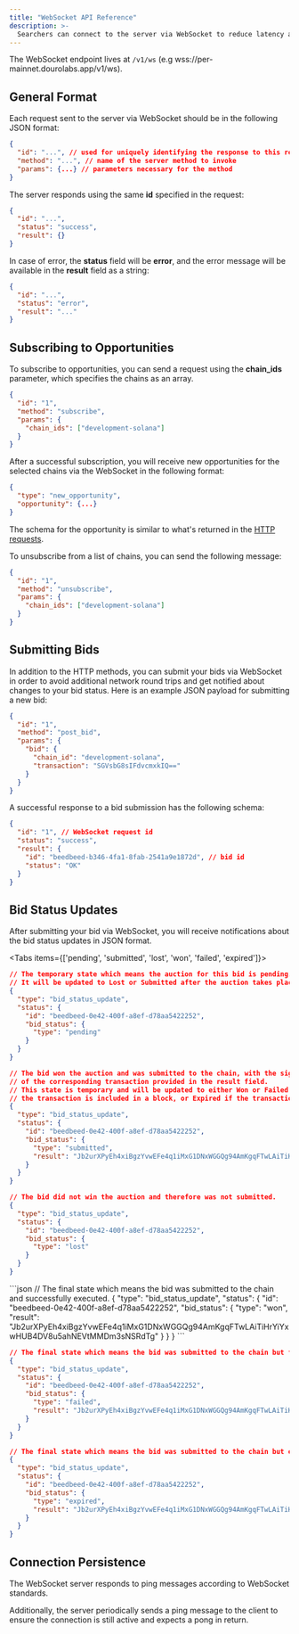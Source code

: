 ```yaml
---
title: "WebSocket API Reference"
description: >-
  Searchers can connect to the server via WebSocket to reduce latency and subscribe to various events.
---
```


The WebSocket endpoint lives at `/v1/ws` (e.g wss://per-mainnet.dourolabs.app/v1/ws).

## General Format

Each request sent to the server via WebSocket should be in the following JSON format:

```json
{
  "id": "...", // used for uniquely identifying the response to this request
  "method": "...", // name of the server method to invoke
  "params": {...} // parameters necessary for the method
}
```

The server responds using the same **id** specified in the request:

```json
{
  "id": "...",
  "status": "success",
  "result": {}
}
```

In case of error, the **status** field will be **error**, and the error message will be available in the **result** field as a string:

```json
{
  "id": "...",
  "status": "error",
  "result": "..."
}
```

## Subscribing to Opportunities

To subscribe to opportunities, you can send a request using the **chain_ids** parameter, which specifies the chains as an array.

```json
{
  "id": "1",
  "method": "subscribe",
  "params": {
    "chain_ids": ["development-solana"]
  }
}
```

After a successful subscription, you will receive new opportunities for the selected chains via the WebSocket in the following format:

```json
{
  "type": "new_opportunity",
  "opportunity": {...}
}
```

The schema for the opportunity is similar to what's returned in the [HTTP requests](https://per-mainnet.dourolabs.app/docs#tag/opportunity/operation/get_opportunities).

To unsubscribe from a list of chains, you can send the following message:

```json
{
  "id": "1",
  "method": "unsubscribe",
  "params": {
    "chain_ids": ["development-solana"]
  }
}
```

## Submitting Bids

In addition to the HTTP methods, you can submit your bids via WebSocket in order to avoid additional network round trips and get notified about changes to your bid status.
Here is an example JSON payload for submitting a new bid:

```json
{
  "id": "1",
  "method": "post_bid",
  "params": {
    "bid": {
      "chain_id": "development-solana",
      "transaction": "SGVsbG8sIFdvcmxkIQ=="
    }
  }
}
```

A successful response to a bid submission has the following schema:

```json
{
  "id": "1", // WebSocket request id
  "status": "success",
  "result": {
    "id": "beedbeed-b346-4fa1-8fab-2541a9e1872d", // bid id
    "status": "OK"
  }
}
```

## Bid Status Updates

After submitting your bid via WebSocket, you will receive notifications about the bid status updates in JSON format.

<Tabs items={['pending', 'submitted', 'lost', 'won', 'failed', 'expired']}>
<Tab value="pending">

```json
// The temporary state which means the auction for this bid is pending.
// It will be updated to Lost or Submitted after the auction takes place.
{
  "type": "bid_status_update",
  "status": {
    "id": "beedbeed-0e42-400f-a8ef-d78aa5422252",
    "bid_status": {
      "type": "pending"
    }
  }
}
```

</Tab>
<Tab value="submitted">

```json
// The bid won the auction and was submitted to the chain, with the signature
// of the corresponding transaction provided in the result field.
// This state is temporary and will be updated to either Won or Failed after
// the transaction is included in a block, or Expired if the transaction expires.
{
  "type": "bid_status_update",
  "status": {
    "id": "beedbeed-0e42-400f-a8ef-d78aa5422252",
    "bid_status": {
      "type": "submitted",
      "result": "Jb2urXPyEh4xiBgzYvwEFe4q1iMxG1DNxWGGQg94AmKgqFTwLAiTiHrYiYxwHUB4DV8u5ahNEVtMMDm3sNSRdTg"
    }
  }
}
```

</Tab>
<Tab value="lost">

```json
// The bid did not win the auction and therefore was not submitted.
{
  "type": "bid_status_update",
  "status": {
    "id": "beedbeed-0e42-400f-a8ef-d78aa5422252",
    "bid_status": {
      "type": "lost"
    }
  }
}
```

</Tab>
<Tab value="won">
```json
// The final state which means the bid was submitted to the chain and successfully executed.
{
  "type": "bid_status_update",
  "status": {
    "id": "beedbeed-0e42-400f-a8ef-d78aa5422252",
    "bid_status": {
      "type": "won",
      "result": "Jb2urXPyEh4xiBgzYvwEFe4q1iMxG1DNxWGGQg94AmKgqFTwLAiTiHrYiYxwHUB4DV8u5ahNEVtMMDm3sNSRdTg"
    }
  }
}
```

</Tab>
<Tab value="failed">

```json
// The final state which means the bid was submitted to the chain but failed to execute.
{
  "type": "bid_status_update",
  "status": {
    "id": "beedbeed-0e42-400f-a8ef-d78aa5422252",
    "bid_status": {
      "type": "failed",
      "result": "Jb2urXPyEh4xiBgzYvwEFe4q1iMxG1DNxWGGQg94AmKgqFTwLAiTiHrYiYxwHUB4DV8u5ahNEVtMMDm3sNSRdTg"
    }
  }
}
```

</Tab>
<Tab value="expired">

```json
// The final state which means the bid was submitted to the chain but expired before execution.
{
  "type": "bid_status_update",
  "status": {
    "id": "beedbeed-0e42-400f-a8ef-d78aa5422252",
    "bid_status": {
      "type": "expired",
      "result": "Jb2urXPyEh4xiBgzYvwEFe4q1iMxG1DNxWGGQg94AmKgqFTwLAiTiHrYiYxwHUB4DV8u5ahNEVtMMDm3sNSRdTg"
    }
  }
}
```

</Tab>
</Tabs>

## Connection Persistence

The WebSocket server responds to ping messages according to WebSocket standards.

Additionally, the server periodically sends a ping message to the client to ensure the connection is still active and expects a pong in return.
